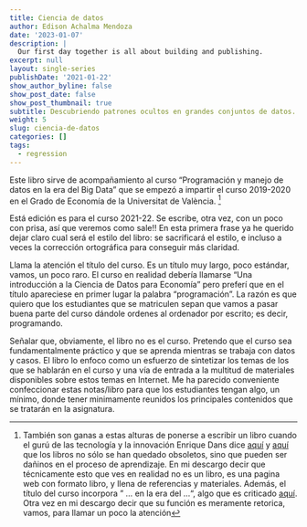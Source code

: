 ```yaml
---
title: Ciencia de datos
author: Edison Achalma Mendoza
date: '2023-01-07'
description: |
  Our first day together is all about building and publishing.
excerpt: null
layout: single-series
publishDate: '2021-01-22'
show_author_byline: false
show_post_date: false
show_post_thumbnail: true
subtitle: Descubriendo patrones ocultos en grandes conjuntos de datos.
weight: 5
slug: ciencia-de-datos
categories: []
tags:
  - regression
---
```


Este libro sirve de acompañamiento al curso “Programación y manejo de datos en la era del Big Data” que se empezó a impartir el curso 2019-2020 en el Grado de Economía de la Universitat de València. ^[También son ganas a estas alturas de ponerse a escribir un libro cuando el gurú de las tecnología y la innovación Enrique Dans dice [aquí](
https://www.enriquedans.com/2019/02/el-obsoleto-y-danino-libro-de-texto.html) y [aquí](https://www.enriquedans.com/2019/08/el-proximo-gran-error-en-educacion.html) que los libros no sólo se han quedado obsoletos, sino que pueden ser dañinos en el proceso de aprendizaje. En mi descargo decir que técnicamente esto que ves en realidad no es un libro, es una pagina web con formato libro, y llena de referencias y materiales. Además, el título del curso incorpora " ... en la era del ...", algo que es criticado [aquí](https://books.google.es/books/about/La_era_de_Casandra.html?id=4fEhEAAAQBAJ&printsec=frontcover&source=kp_read_button&redir_esc=y#v=onepage&q&f=false). Otra vez en mi descargo decir que su función es meramente retorica, vamos, para llamar un poco la atención]

Está edición es para el curso 2021-22. Se escribe, otra vez, con un poco con prisa, así que veremos como sale!! En esta primera frase ya he querido dejar claro cual será el estilo del libro: se sacrificará el estilo, e incluso a veces la corrección ortográfica para conseguir más claridad. 


Llama la atención el título del curso. Es un título muy largo, poco estándar, vamos, un poco raro. El curso en realidad debería llamarse “Una introducción a la Ciencia de Datos para Economía” pero preferí que en el título apareciese en primer lugar la palabra "programación". La razón es que quiero que los estudiantes que se matriculen sepan que vamos a pasar buena parte del curso dándole ordenes al ordenador por escrito; es decir, programando. 

Señalar que, obviamente, el libro no es el curso. Pretendo que el curso sea fundamentalmente práctico y que se aprenda mientras se trabaja con datos y casos. El libro lo enfoco como un esfuerzo de sintetizar los temas de los que se hablarán en el curso y una vía de entrada a la multitud de materiales disponibles sobre estos temas en Internet. Me ha parecido conveniente confeccionar estas notas/libro para que los estudiantes tengan algo, un mínimo, donde tener minimamente reunidos los principales contenidos que se tratarán en la asignatura.